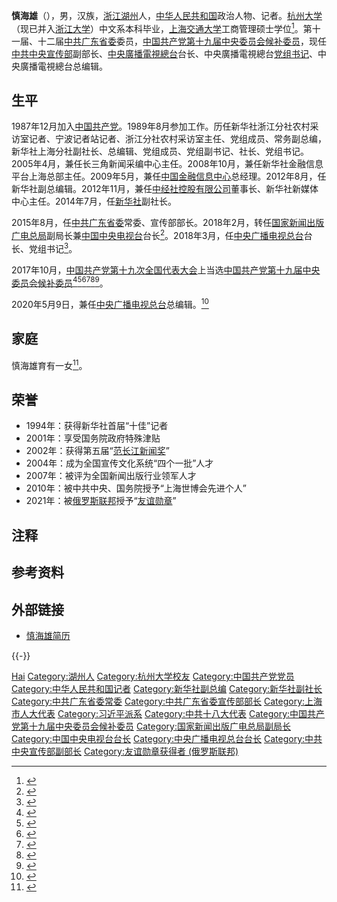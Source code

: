 {{Infobox officeholder
| 姓名 = 慎海雄
| 图像 = Shen Haixiong.jpg
| 图像替代 = 
| 图像说明 = 慎海雄，2018年于俄罗斯克里姆林宫
| 出生名 = 
| 出生日期 = {{Birth date and age|1967|4|4}}
| 出生地点 = {{CHN}}[[浙江省|浙江省]][[湖州市|湖州市]][[吴兴区|吴兴区]]<ref>{{cite news |title=一个罕见姓氏 一场不舍追寻 韩国慎氏寻根记 |url=http://paper.people.com.cn/rmrbhwb/html/2016-04/07/content_1668284.htm |accessdate=2019-01-06 |work=人民日报 |date=2016-04-07 |archive-url=https://web.archive.org/web/20160417043017/http://paper.people.com.cn/rmrbhwb/html/2016-04/07/content_1668284.htm |archive-date=2016-04-17 |dead-url=yes }}</ref>
| 逝世日期 = 
| 逝世地点 = 
| 国籍 = {{PRC}}
| 籍贯 = [[浙江|浙江]][[湖州|湖州]]
| 政党 = {{CPC}}
| 母校 = [[杭州大学|杭州大学]]（现[[浙江大学|浙江大学]]）<br>[[上海交通大学|上海交通大学]]
| 职业 = 记者、官员
| office1 = {{CPC}}[[中共中央宣传部|中央委员会宣传部]]副部长
| term_start1 = 2018年3月
| term_end1 = 
| 1blankname1 = 部长
| 1namedata1 = [[黄坤明|黄坤明]]
| predecessor1 = 
| successor1 = 
| office2 = {{flagicon|PRC}} [[中央广播电视总台|中央广播电视总台]]台长
| premier2 = [[李克强|李克强]]
| term_start2 = 2018年3月21日
| term_end2 = 
| deputy2 = [[阎晓明_(1962年)|阎晓明]]
| predecessor2 = 职务设立
| office3 = {{flagicon|PRC}} [[中国中央电视台|中国中央电视台]]台长
| premier3 = 李克强
| term_start3 = 2018年1月18日
| term_end3 = 
| predecessor3 = [[聂辰席|聂辰席]]
| office4 ={{PRC}}[[中华人民共和国国家新闻出版广电总局|新闻出版广电总局]]副局长
| term_start4 = 2018年1月18日
| term_end4 = 2018年3月17日
| predecessor4 = 
| successor4 = 职务废除
| 1blankname4 = 局长
| 1namedata4 = 聂辰席
}}
'''慎海雄'''（{{bd|1967年|4月4日||catIdx=L林}}）{{NoteTag|在担任新华社副社长期间，其出生月份填写的是4月<ref>{{cite news |title=新华社副社长慎海雄接任广东省委宣传部长 |url=https://news.sina.cn/cm/2015-08-05/detail-ifxfsyiv7400718.d.html |accessdate=2019-01-06 |work=新浪 |date=2015-08-05 |archive-url=https://web.archive.org/web/20190106104434/https://news.sina.cn/cm/2015-08-05/detail-ifxfsyiv7400718.d.html |archive-date=2019-01-06 |dead-url=no }}</ref>}}，男，汉族，[[浙江省|浙江]][[湖州市|湖州]]人，[[中华人民共和国|中华人民共和国]]政治人物、记者。[[杭州大学|杭州大学]]（现已并入[[浙江大学|浙江大学]]）中文系本科毕业，[[上海交通大学|上海交通大学]]工商管理硕士学位<ref>{{cite web|url=http://www.ce.cn/xwzx/gnsz/gdxw/201508/05/t20150805_6140383.shtml|title=新华社副社长慎海雄接任广东宣传部长(简历)|accessdate=2015-08-05|date=2015-08-05|publisher=羊城晚报|archive-url=https://web.archive.org/web/20150923225817/http://www.ce.cn/xwzx/gnsz/gdxw/201508/05/t20150805_6140383.shtml|archive-date=2015-09-23|dead-url=yes}}</ref>。第十一届、十二届[[中国共产党广东省委员会|中共广东省委]]委员，[[中国共产党第十九届中央委员会候补委员列表|中国共产党第十九届中央委员会候补委员]]，现任[[中共中央宣传部|中共中央宣传部]]副部长、[[中央廣播電視總台|中央廣播電視總台]]台长、中央廣播電視總台[[党组书记|党组书记]]、中央廣播電視總台总编辑。

== 生平 ==
1987年12月加入[[中国共产党|中国共产党]]。1989年8月参加工作。历任新华社浙江分社农村采访室记者、宁波记者站记者、浙江分社农村采访室主任、党组成员、常务副总编，新华社上海分社副社长、总编辑、党组成员、党组副书记、社长、党组书记。2005年4月，兼任长三角新闻采编中心主任。2008年10月，兼任新华社金融信息平台上海总部主任。2009年5月，兼任[[中国金融信息中心|中国金融信息中心]]总经理。2012年8月，任新华社副总编辑。2012年11月，兼任[[中经社控股有限公司|中经社控股有限公司]]董事长、新华社新媒体中心主任。2014年7月，任[[新华社|新华社]]副社长。

2015年8月，任[[中国共产党广东省委员会|中共广东省委]]常委、宣传部部长。2018年2月，转任[[中华人民共和国国家新闻出版广电总局|国家新闻出版广电总局]]副局长兼[[中国中央电视台|中国中央电视台]]台长<ref>{{cite web|url=http://news.southcn.com/china/content/2018-02/09/content_180763205.htm|title=国务院任免国家工作人员 慎海雄任国家新闻出版广电总局副局长兼央视台长|accessdate=2018-02-09|date=2018-02-09|publisher=中国政府网|archive-url=https://web.archive.org/web/20180209122209/http://news.southcn.com/china/content/2018-02/09/content_180763205.htm|archive-date=2018-02-09|dead-url=no}}</ref>。2018年3月，任[[中央廣播電視總台|中央广播电视总台]]台长、党组书记<ref>{{Cite web|url=http://news.163.com/18/0321/20/DDET18O40001899N.html|title=慎海雄任中央广播电视总台台长|accessdate=2018-03-21|date=2018-03-21|publisher=网易|archive-url=https://web.archive.org/web/20180321124845/http://news.163.com/18/0321/20/DDET18O40001899N.html|archive-date=2018-03-21|dead-url=no}}</ref>。

2017年10月，[[中国共产党第十九次全国代表大会|中国共产党第十九次全国代表大会]]上当选[[中国共产党第十九届中央委员会候补委员列表|中国共产党第十九届中央委员会候补委员]]<ref>{{cite news |title=中国共产党第十九届中央委员会候补委员名单（172名） |url=https://news.gmw.cn/2017-10/25/content_26593954.htm |accessdate=2021-08-18 |work=光明日报 |agency=光明网 |archive-date=2021-08-18 |archive-url=https://web.archive.org/web/20210818074600/https://news.gmw.cn/2017-10/25/content_26593954.htm |dead-url=no }}</ref><ref>{{cite news |title=十九届中央委员、候补委员、中央纪委委员名单 |url=http://news.cri.cn/20171024/f3e85cce-38bb-818d-ce36-bd4c66d0d4c6.html |accessdate=2021-08-18 |work=国际在线 |agency=国际在线 |archive-date=2021-08-18 |archive-url=https://web.archive.org/web/20210818074542/http://news.cri.cn/20171024/f3e85cce-38bb-818d-ce36-bd4c66d0d4c6.html |dead-url=no }}</ref><ref>{{cite news |title=十九大受权发布：中国共产党第十九届中央委员会候补委员名单 |url=http://www.xinhuanet.com//politics/19cpcnc/2017-10/24/c_1121848883.htm |accessdate=2021-08-18 |work=新华网 |agency=新华网 |archive-date=2018-12-09 |archive-url=https://web.archive.org/web/20181209124324/http://www.xinhuanet.com//politics/19cpcnc/2017-10/24/c_1121848883.htm |dead-url=no }}</ref><ref>{{cite news |title=中国共产党第十九届中央委员会候补委员名单 |url=http://guoqing.china.com.cn/zy/2018-03/01/content_50628437.htm |accessdate=2021-08-18 |work=中国网 |agency=中国网 |archive-date=2021-08-18 |archive-url=https://web.archive.org/web/20210818074045/http://guoqing.china.com.cn/zy/2018-03/01/content_50628437.htm |dead-url=no }}</ref><ref>{{cite news |title=中国共产党第十九届中央委员会候补委员名单 |url=http://www.gov.cn/guoqing/2017-10/24/content_5432328.htm |accessdate=2021-08-18 |work=中国政府网 |agency=中国政府网 |archive-date=2020-08-05 |archive-url=https://web.archive.org/web/20200805131505/http://www.gov.cn/guoqing/2017-10/24/content_5432328.htm |dead-url=no }}</ref><ref>{{cite news |title=中国共产党第十九届中央委员会候补委员名单 |url=https://china.huanqiu.com/article/9CaKrnK5yXI |accessdate=2021-08-18 |work=环球网 |agency=环球网 |archive-date=2021-08-18 |archive-url=https://web.archive.org/web/20210818074045/https://china.huanqiu.com/article/9CaKrnK5yXI |dead-url=no }}</ref>。

2020年5月9日，兼任[[中央广播电视总台|中央广播电视总台]]总编辑。<ref>{{Cite web|url=http://www.gov.cn/xinwen/2020-05/09/content_5510059.htm|title=国务院任免国家工作人员（2020年5月9日）|accessdate=2020年5月9日|archive-date=2020年7月10日|archive-url=https://web.archive.org/web/20200710050220/http://www.gov.cn/xinwen/2020-05/09/content_5510059.htm|dead-url=no}}</ref>

==家庭==
慎海雄育有一女<ref>{{Cite web|url=http://www.xinhuanet.com//zgjx/2007-01/11/content_5592911.htm|title=第五届范长江新闻奖获奖者|publisher=新华网|date=2007-01-11|accessdate=2021-12-24|archive-url=https://web.archive.org/web/20201130120638/http://www.xinhuanet.com//zgjx/2007-01/11/content_5592911.htm|archive-date=2020-11-30|dead-url=no}}</ref>。

==荣誉==
*1994年：获得新华社首届“十佳”记者
*2001年：享受国务院政府特殊津贴
*2002年：获得第五届“[[范长江|范长江新闻奖]]”
*2004年：成为全国宣传文化系统“四个一批”人才
*2007年：被评为全国新闻出版行业领军人才
*2010年：被中共中央、国务院授予“上海世博会先进个人”
*2021年：被[[俄罗斯联邦|俄罗斯联邦]]授予“[[友谊勋章_(俄罗斯)|友谊勋章]]”

== 注释 ==
<references group="註" />

== 参考资料 ==
{{reflist}}

== 外部链接 ==
* [http://cpc.people.com.cn/gbzl/html/121001598.html 慎海雄简历] {{Wayback|url=http://cpc.people.com.cn/gbzl/html/121001598.html |date=20150921234635 }}

{{-}}
{{start box}}
{{s-gov|prc}}
{{s-new}}
{{s-title|[[中央廣播電視總台|中央廣播電視總台]]台长|2018年3月－}}
{{s-inc}}
{{s-before|[[聂辰席|聂辰席]]}}
{{s-title|[[中国中央电视台|中国中央电视台]]台长|2018年2月－}}
{{s-none|[[深化党和国家机构改革|建制撤销]]，改为[[中央廣播電視總台|中央廣播電視總台]]}}
{{s-ppo|cpc}}
{{s-before|[[庹震|庹震]]}}
{{s-title|[[中国共产党广东省委员会|中国共产党广东省委员会]]宣传部部长|2015年8月－2018年2月}}
{{s-after|[[傅华|傅华]]}}
{{end box}}

{{Authority control}}

{{DEFAULTSORT:Shen慎}}
[[Category:慎姓|Hai]]
[[Category:湖州人|Category:湖州人]]
[[Category:杭州大学校友|Category:杭州大学校友]]
[[Category:中国共产党党员|Category:中国共产党党员]]
[[Category:中华人民共和国记者|Category:中华人民共和国记者]]
[[Category:新华社副总编|Category:新华社副总编]]
[[Category:新华社副社长|Category:新华社副社长]]
[[Category:中共广东省委常委|Category:中共广东省委常委]]
[[Category:中共广东省委宣传部部长|Category:中共广东省委宣传部部长]]
[[Category:上海市人大代表|Category:上海市人大代表]]
[[Category:习近平派系|Category:习近平派系]]
[[Category:中共十八大代表|Category:中共十八大代表]]
[[Category:中国共产党第十九届中央委员会候补委员|Category:中国共产党第十九届中央委员会候补委员]]
[[Category:国家新闻出版广电总局副局长|Category:国家新闻出版广电总局副局长]]
[[Category:中国中央电视台台长|Category:中国中央电视台台长]]
[[Category:中央广播电视总台台长|Category:中央广播电视总台台长]]
[[Category:中共中央宣传部副部长|Category:中共中央宣传部副部长]]
[[Category:友谊勋章获得者_(俄罗斯联邦)|Category:友谊勋章获得者 (俄罗斯联邦)]]